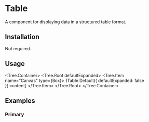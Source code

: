 
# Table

A component for displaying data in a structured table format.

<ComponentsTabs component={Table.Default()} />

## Installation

Not required.

## Usage

<Tree.Container>
  <Tree.Root defaultExpanded>
    <Tree.Item name="Canvas" type={Box}>
      {Table.Default({ defaultExpanded: false }).content}
    </Tree.Item>
  </Tree.Root>
</Tree.Container>

## Examples

### Primary

<ComponentsTabs component={Table.Default()} /> 